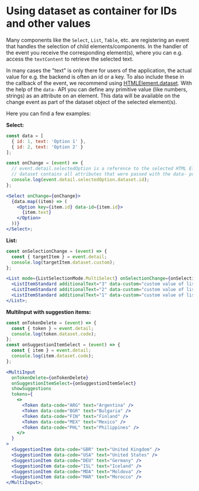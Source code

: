 
<Meta title="IDs via dataset" />

# Using dataset as container for IDs and other values

Many components like the `Select`, `List`, `Table`, etc. are registering an event that handles the selection of child elements/components.
In the handler of the event you receive the corresponding element(s), where you can e.g. access the `textContent` to retrieve the selected text.

In many cases the "text" is only there for users of the application, the actual value for e.g. the backend is often an id or a key.
To also include these in the callback of the event, we recommend using [HTMLElement.dataset](https://developer.mozilla.org/en-US/docs/Web/API/HTMLElement/dataset).
With the help of the `data-` API you can define any primitive value (like numbers, strings) as an attribute on an element. This data will be available on the change event as part of the dataset object of the selected element(s).

Here you can find a few examples:

**Select:**

```jsx
const data = [
  { id: 1, text: 'Option 1' },
  { id: 2, text: 'Option 2' }
];

const onChange = (event) => {
  // event.detail.selectedOption is a reference to the selected HTML Element
  // dataset contains all attributes that were passed with the data- prefix.
  console.log(event.detail.selectedOption.dataset.id);
};

<Select onChange={onChange}>
  {data.map((item) => (
    <Option key={item.id} data-id={item.id}>
      {item.text}
    </Option>
  ))}
</Select>;
```

**List:**

```jsx
const onSelectionChange = (event) => {
  const { targetItem } = event.detail;
  console.log(targetItem.dataset.custom);
};

<List mode={ListSelectionMode.MultiSelect} onSelectionChange={onSelectionChange}>
  <ListItemStandard additionalText="3" data-custom="custom value of list item 1" text="List Item 1" />
  <ListItemStandard additionalText="2" data-custom="custom value of list item 2" text="List Item 2" />
  <ListItemStandard additionalText="1" data-custom="custom value of list item 3" text="List Item 3" />
</List>;
```

**MultiInput with suggestion items:**

```jsx
const onTokenDelete = (event) => {
  const { token } = event.detail;
  console.log(token.dataset.code);
};
const onSuggestionItemSelect = (event) => {
  const { item } = event.detail;
  console.log(item.dataset.code);
};

<MultiInput
  onTokenDelete={onTokenDelete}
  onSuggestionItemSelect={onSuggestionItemSelect}
  showSuggestions
  tokens={
    <>
      <Token data-code="ARG" text="Argentina" />
      <Token data-code="BGR" text="Bulgaria" />
      <Token data-code="FIN" text="Finland" />
      <Token data-code="MEX" text="Mexico" />
      <Token data-code="PHL" text="Philippines" />
    </>
  }
>
  <SuggestionItem data-code="GBR" text="United Kingdom" />
  <SuggestionItem data-code="USA" text="United States" />
  <SuggestionItem data-code="DEU" text="Germany" />
  <SuggestionItem data-code="ISL" text="Iceland" />
  <SuggestionItem data-code="MDA" text="Moldova" />
  <SuggestionItem data-code="MAR" text="Morocco" />
</MultiInput>;
```

<Footer />
